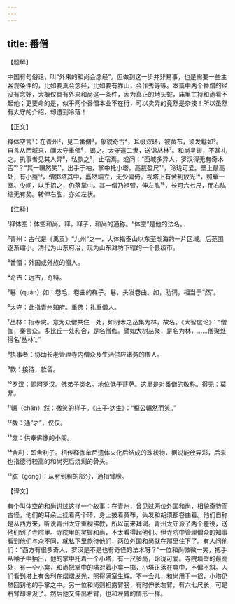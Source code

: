 ```yaml
---
---
---
```

title: 番僧
---




【题解】


中国有句俗话，叫“外来的和尚会念经”。但做到这一步并非易事，也是需要一些主客观条件的，比如要真会念经，比如要有靠山，会作秀等等。本篇中两个番僧的经没有念好，大概仅具有外来和尚这一条件，因为真正的地头蛇，庙里主持和尚看不起他；更要命的是，似乎两个番僧本业不在行，可以卖弄的竟然是杂技！所以虽然有太守的介绍，却遭到冷落！


【正文】

释体空言¹：在青州²，见二番僧³，象貌奇古⁴，耳缀双环，被黄布，须发鬈如⁵。自言从西域来，闻太守重佛⁶，谒之。太守遣二隶，送诣丛林⁷。和尚灵辔，不甚礼之。执事者见其人异⁸，私款之⁹，止宿焉。或问：“西域多异人，罗汉得无有奇术否¹⁰？”其一冁然笑¹¹，出手于袖，掌中托小塔，高裁盈尺¹²，玲珑可爱。壁上最高处，有小龛¹³，僧掷塔其中，矗然端立，无少偏倚。视塔上有舍利放光¹⁴，照耀一室。少间，以手招之，仍落掌中。其一僧乃袒臂，伸左肱¹⁵，长可六七尺，而右肱缩无有矣。转伸右肱，亦如左状。

【注释】


¹释体空：体空和尚。释，释子，和尚的通称。“体空”是他的法名。

²青州：古代是《禹贡》“九州”之一，大体指泰山以东至渤海的一片区域。后范围逐渐缩小。清代为山东府治，现为山东潍坊下辖的一个县级市。

³番僧：外国或外族的僧人。

⁴奇古：远古，奇特。

⁵鬈（quán）如：卷毛，卷曲的样子。鬈，头发卷曲。如，助词，相当于“然”。

⁶太守：此指青州知府。重佛：礼重僧人。

⁷丛林：指寺院。意为众僧共住一处，如树木之丛集为林，故名。《大智度论》：“僧伽，秦言众。多比丘一处和合，是名僧伽。譬如大树丛聚，是名为林，……僧聚处得名‘丛林’。”

⁸执事者：协助长老管理寺内僧众及生活供应诸务的僧人。

⁹款：接待，款留。

¹⁰罗汉：即阿罗汉。佛弟子类名。地位低于菩萨。这里是对番僧的敬称。得无：莫非。

¹¹冁（chǎn）然：微笑的样子。《庄子·达生》：“桓公冁然而笑。”

¹²裁：通“才”，仅仅。

¹³龛：供奉佛像的小阁。

¹⁴舍利：即舍利子。相传释伽牟尼遗体火化后结成的珠状物，据说能放异彩，后来也指德行较高的和尚死后烧剩的骨头。

¹⁵肱（gōng）：从肘到腕的部分，通指臂膀。





【译文】


有个叫体空的和尚讲过这样一个故事：在青州，曾见过两位外国和尚，相貌奇特而古怪，他们的耳朵上挂着两个环，身上披着黄布，头发和胡须都卷曲着。他们自称是从西方来，听说青州太守重视佛教，所以前来拜谒。青州太守派了两个差役，送他们到了寺院里。寺院里的灵辔和尚，不太看得起他们。但寺院中管理僧众的知事看到他们与众不同，就私下里款待他们，两位外国和尚就在那里住下了。有人问他们：“西方有很多奇人，罗汉是不是也有奇怪的法术呀？”一位和尚微微一笑，把手从袖子中抽出，他的掌中托着一个小塔，有一尺多高，玲珑可爱。寺院墙壁的最高处，有一个小龛，和尚把掌中的塔对着小龛一掷，小塔正落在龛中，不偏不斜。人们看到塔上有舍利在熠熠发光，照得满室生辉。不一会儿，和尚用手一招，小塔仍然回到他的手掌之中。另一位和尚则袒露臂膀，有时伸长左臂，有六七尺长，可是右臂却缩没了。然后他又伸出右臂，也和左臂的情形一样。